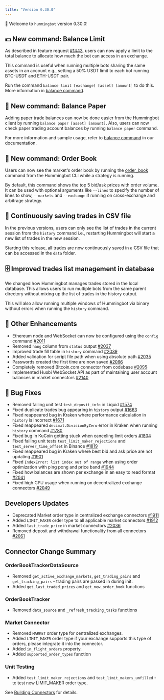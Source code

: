 ```yaml
---
title: "Version 0.30.0"
---
```


🚀 Welcome to `hummingbot` version 0.30.0!

## 💵 New command: Balance Limit

As described in feature request [#1443](https://github.com/CoinAlpha/hummingbot/issues/1443), users can now apply a limit to the total balance to allocate how much the bot can access in an exchange.

This command is useful when running multiple bots sharing the same assets in an account e.g., setting a 50% USDT limit to each bot running BTC-USDT and ETH-USDT pair.

Run the command `balance limit [exchange] [asset] [amount]` to do this. More information in [balance command](https://docs.hummingbot.io/operation/balances/#gatsby-focus-wrapper).

## 📜 New command: Balance Paper

Adding paper trade balances can now be done easier from the Hummingbot client by running `balance paper [asset] [amount]`. Also, users can now check paper trading account balances by running `balance paper` command.

For more information and sample usage, refer to [balance command](/operation/balances/) in our documentation.

## 📖 New command: Order Book

Users can now see the market's order book by running the [order_book](/operation/command-ref/#order_book) command from the Hummingbot CLI while a strategy is running.

By default, this command shows the top 5 bid/ask prices with order volume. It can be used with optional arguments like `--lines` to specify the number of lines to show, `--markets` and `--exchange` if running on cross-exchange and arbitrage strategy.

## 📝 Continuously saving trades in CSV file

In the previous versions, users can only see the list of trades in the current session from the `history` command i.e., restarting Hummingbot will start a new list of trades in the new session.

Starting this release, all trades are now continuously saved in a CSV file that can be accessed in the `data` folder.

## 🗄 Improved trades list management in database

We changed how Hummingbot manages trades stored in the local database. This allows users to run multiple bots from the same parent directory without mixing up the list of trades in the history output.

This will also allow running multiple windows of Hummingbot via binary without errors when running the `history` command.

## 🔧 Other Enhancements

- Ethereum node and WebSocket can now be configured using the `config` command [#2011](https://github.com/CoinAlpha/hummingbot/issues/2011)
- Removed `hang` column from `status` output [#2037](https://github.com/CoinAlpha/hummingbot/pull/2037)
- Improved trade fill table in `history` command [#2039](https://github.com/CoinAlpha/hummingbot/pull/2039)
- Added validation for script file path when using absolute path [#2035](https://github.com/CoinAlpha/hummingbot/pull/2035)
- Passwords created the first time are now saved [#2066](https://github.com/CoinAlpha/hummingbot/pull/2066)
- Completely removed Bitcoin.com connector from codebase [#2095](https://github.com/CoinAlpha/hummingbot/pull/2095)
- Implemented Huobi WebSocket API as part of maintaining user account balances in market connectors [#2140](https://github.com/CoinAlpha/hummingbot/pull/2140)

## 🐞 Bug Fixes

- Removed failing unit test `test_deposit_info` in Liquid [#1574](https://github.com/CoinAlpha/hummingbot/issues/1574)
- Fixed duplicate trades bug appearing in `history` output [#1663](https://github.com/CoinAlpha/hummingbot/issues/1663)
- Fixed reappeared bug in Kraken where performance calculation in `history` is incorrect [#1671](https://github.com/CoinAlpha/hummingbot/issues/1671)
- Fixed reappeared `decimal.DivisionByZero` error in Kraken when running `history` command [#1780](https://github.com/CoinAlpha/hummingbot/issues/1780)
- Fixed bug in KuCoin getting stuck when canceling limit orders [#1804](https://github.com/CoinAlpha/hummingbot/issues/1804)
- Fixed failing unit tests `test_limit_maker_rejections` and `test_server_time_offset` in Binance [#1819](https://github.com/CoinAlpha/hummingbot/issues/1819)
- Fixed reappeared bug in Kraken where best bid and ask price are not updating [#1901](https://github.com/CoinAlpha/hummingbot/issues/1901)
- Fixed `IndexError: list index out of range` when using order optimization with ping pong and price band [#1944](https://github.com/CoinAlpha/hummingbot/issues/1944)
- Fixed how balances are shown per exchange in an easy to read format [#2041](https://github.com/CoinAlpha/hummingbot/pull/2041)
- Fixed high CPU usage when running on decentralized exchange connectors [#2049](https://github.com/CoinAlpha/hummingbot/issues/2049)

## Developers Updates

- Deprecated Market order type in centralized exchange connectors [#1911](https://github.com/CoinAlpha/hummingbot/issues/1911)
- Added `LIMIT_MAKER` order type to all applicable market connectors [#1912](https://github.com/CoinAlpha/hummingbot/issues/1912)
- Added `last_trade_price` in market connectors [#2036](https://github.com/CoinAlpha/hummingbot/issues/2036)
- Removed deposit and withdrawal functionality from all connectors [#2061](https://github.com/CoinAlpha/hummingbot/issues/2061)

## Connector Change Summary

### OrderBookTrackerDataSource

- Removed `get_active_exchange_markets`, `get_trading_pairs` and `get_tracking_pairs` - trading pairs are passed in during init.
- Added `get_last_traded_prices` and `get_new_order_book` functions

### OrderBookTracker

- Removed `data_source` and `_refresh_tracking_tasks` functions

### Market Connector

- Removed `MARKET` order type for centralized exchanges.
- Added `LIMIT_MAKER` order type if your exchange supports this type of orders, please integrate it into the connector.
- Added `in_flight_orders` property.
- Added `supported_order_types` function

### Unit Testing

- Added `test_limit_maker_rejections` and `test_limit_makers_unfilled` - to test new LIMIT_MAKER order type.

See [Building Connectors](/developer/overview/) for details.
